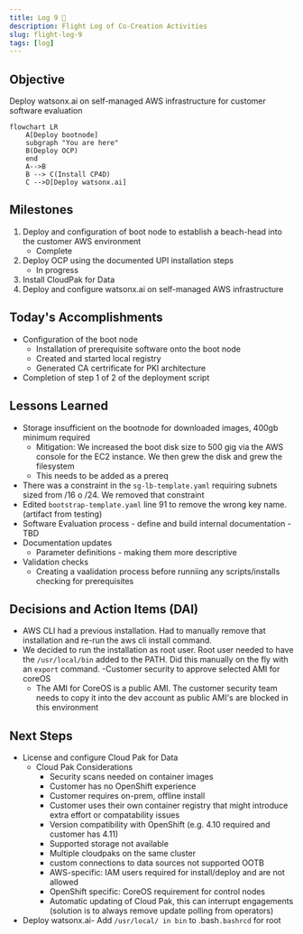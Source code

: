 ```yaml
---
title: Log 9 🛫
description: Flight Log of Co-Creation Activities
slug: flight-log-9
tags: [log]
---
```


## Objective
Deploy watsonx.ai on self-managed AWS infrastructure for customer software evaluation

```mermaid
flowchart LR
    A[Deploy bootnode]
    subgraph "You are here"
    B(Deploy OCP)
    end
    A-->B
    B --> C(Install CP4D)
    C -->D[Deploy watsonx.ai]
```

## Milestones
1. Deploy and configuration of boot node to establish a beach-head into the customer AWS environment
    - Complete
2. Deploy OCP using the documented UPI installation steps
    - In progress
3. Install CloudPak for Data
4. Deploy and configure watsonx.ai on self-managed AWS infrastructure

## Today's Accomplishments
- Configuration of the boot node
    - Installation of prerequisite software onto the boot node
    - Created and started local registry
    - Generated CA certrificate for PKI architecture
- Completion of step 1 of 2 of the deployment script

## Lessons Learned
- Storage insufficient on the bootnode for downloaded images, 400gb minimum required
    - Mitigation: We increased the boot disk size to 500 gig via the AWS console for the EC2 instance. We then grew the disk and grew the filesystem
    - This needs to be added as a prereq
- There was a constraint in the `sg-lb-template.yaml` requiring subnets sized from /16  o /24. We removed that constraint
- Edited `bootstrap-template.yaml` line 91 to remove the wrong key name. (artifact from testing)
- Software Evaluation process - define and build internal documentation - TBD
- Documentation updates
    - Parameter definitions - making them more descriptive
- Validation checks
    - Creating a vaalidation process before runniing any scripts/installs checking for prerequisites

## Decisions and Action Items (DAI)
- AWS CLI had a previous installation. Had to manually remove that installation and re-run the aws cli install command.
- We decided to run the installation as root user. Root user needed to have the `/usr/local/bin` added to the PATH. Did this manually on the fly with an `export` command.
-Customer security to approve selected AMI for coreOS
  - The AMI for CoreOS is a public AMI. The customer security team needs to copy it into the dev account as public AMI's are blocked in this environment
 
## Next Steps
- License and configure Cloud Pak for Data
    - Cloud Pak Considerations
        - Security scans needed on container images 
        - Customer has no OpenShift experience 
        - Customer requires on-prem, offline install
        - Customer uses their own container registry that might introduce extra effort or compatability issues 
        - Version compatibility with OpenShift (e.g. 4.10 required and customer has 4.11) 
        - Supported storage not available 
        - Multiple cloudpaks on the same cluster 
        - custom connections to data sources not supported OOTB 
        - AWS-specific: IAM users required for install/deploy and are not allowed 
        - OpenShift specific: CoreOS requirement for control nodes 
        - Automatic updating of Cloud Pak, this can interrupt engagements (solution is to always remove update polling from operators)
- Deploy watsonx.ai- Add `/usr/local/ in bin` to .bash`.bashrcd` for root